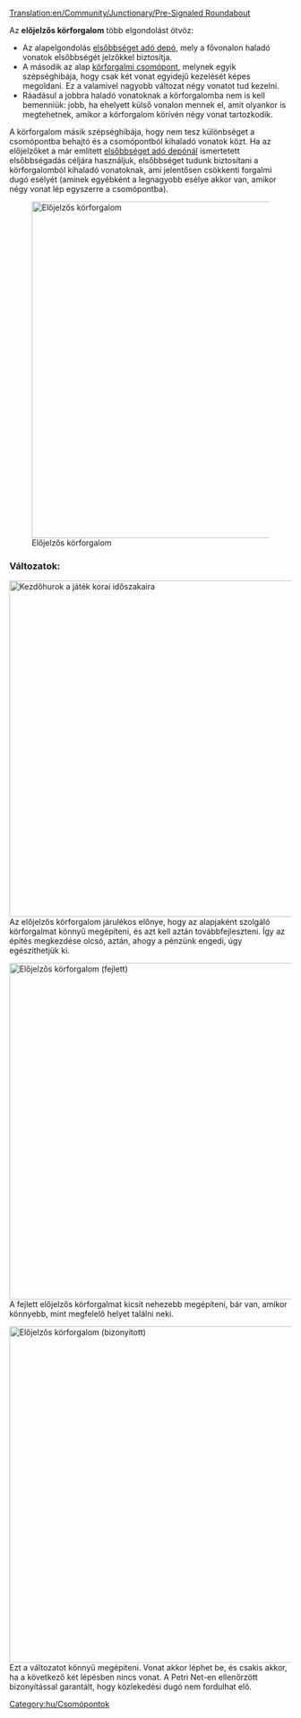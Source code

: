 [[Translation:en/Community/Junctionary/Pre-Signaled Roundabout]]

{{hu/Csomópontmenü}}
Az '''előjelzős körforgalom''' több elgondolást ötvöz:
* Az alapelgondolás [[hu/Manual/Vasúti járműtelep építése#Haladó járműtelep-konfigurációk|elsőbbséget adó depó]], mely a fővonalon haladó vonatok elsőbbségét jelzőkkel biztosítja.
* A második az alap [[hu/Community/Junctionary/Csomópont/Körforgalom|körforgalmi csomópont]], melynek egyik szépséghibája, hogy csak két vonat egyidejű kezelését képes megoldani. Ez a valamivel nagyobb változat négy vonatot tud kezelni.
* Ráadásul a jobbra haladó vonatoknak a körforgalomba nem is kell bemenniük: jobb, ha ehelyett külső vonalon mennek el, amit olyankor is megtehetnek, amikor a körforgalom körívén négy vonat tartozkodik.

A körforgalom másik szépséghibája, hogy nem tesz különbséget a csomópontba behajtó és a csomópontból kihaladó vonatok közt. Ha az előjelzőket a már említett [[hu/Manual/Vasúti járműtelep építése#Haladó járműtelep-konfigurációk|elsőbbséget adó depónál]] ismertetett elsőbbségadás céljára használjuk, elsőbbséget tudunk biztosítani a körforgalomból kihaladó vonatoknak, ami jelentősen csökkenti forgalmi dugó esélyét (aminek egyébként a legnagyobb esélye akkor van, amikor négy vonat lép egyszerre a csomópontba).

[[File:en/PresignaledRoundAbout.png|none|thumb|600px|Előjelzős körforgalom]]

{{hu/Csomópontok tulajdonságai|Fokozatosan építhető|2|0|0|1|0|0|0|0|1|1|2||Vonat lerobbanása az egész csomópontra kihat.|
*Közlekedési dugó valószínűtlen, de nem kizárt (hosszú vonatok).
*Az építést elkezdeni könnyű, a bonyolultsága csak később jelentkezik.
*Az építést nehezíti, hogy összetett jelzőrendszert kell helyesen megépíteni.
*Terület: 15 x 15
}}

===Változatok:===
[[File:en/StartingPresignaledRoundAbout.png|none|thumb|600px|Kezdőhurok a játék korai időszakaira]]
Az előjelzős körforgalom járulékos előnye, hogy az alapjaként szolgáló körforgalmat könnyű megépíteni, és azt kell aztán továbbfejleszteni. Így az építés megkezdése olcsó, aztán, ahogy a pénzünk engedi, úgy egészíthetjük ki.

[[File:en/PresignaledRoundAboutVariant.png|none|thumb|600px|Előjelzős körforgalom (fejlett)]]
A fejlett előjelzős körforgalmat kicsit nehezebb megépíteni, bár van, amikor könnyebb, mint megfelelő helyet találni neki.

[[File:en/No-colide-roundabout-4w.png|none|thumb|600px|Előjelzős körforgalom (bizonyított)]]
Ezt a változatot könnyű megépíteni. Vonat akkor léphet be, és csakis akkor, ha a következő két lépésben nincs vonat.
A Petri Net-en ellenőrzött bizonyítással garantált, hogy közlekedési dugó nem fordulhat elő.

[[Category:hu/Csomópontok]]